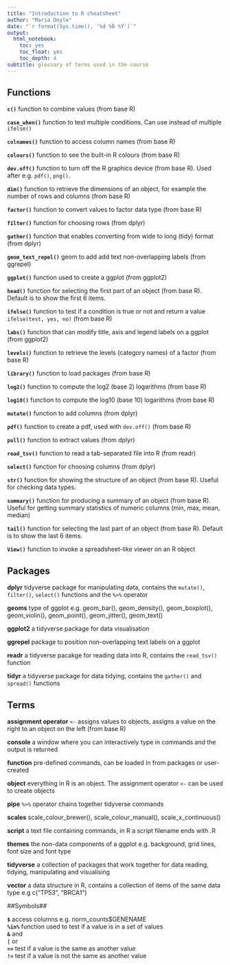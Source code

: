 ```yaml
---
title: "Introduction to R cheatsheet"
author: "Maria Doyle"
date: "`r format(Sys.time(), '%d %B %Y')`"
output: 
  html_notebook:
    toc: yes
    toc_float: yes
    toc_depth: 4
subtitle: glossary of terms used in the course
---
```


## Functions

**`c()`** function to combine values (from base R)  

**`case_when()`**  function to test multiple conditions. Can use instead of multiple `ifelse()` 

**`colnames()`** function to access column names (from base R)

**`colours()`** function to see the built-in R colours (from base R)

**`dev.off()`** function to turn off the R graphics device (from base R). Used after e.g. `pdf()`, `png()`.

**`dim()`** function to retrieve the dimensions of an object, for example the number of rows and columns (from base R)

**`factor()`** function to convert values to factor data type (from base R)

**`filter()`** function for choosing rows (from dplyr)

**`gather()`** function that enables converting from wide to long (tidy) format (from dplyr)

**`geom_text_repel()`** geom to add add text non-overlapping labels (from ggrepel)

**`ggplot()`** function used to create a ggplot (from ggplot2)

**`head()`** function for selecting the first part of an object (from base R). Default is to show the first 6 items.

**`ifelse()`** function to test if a condition is true or not and return a value `ifelse(test, yes, no)` (from base R)

**`labs()`** function that can modify title, axis and legend labels on a ggplot (from ggplot2)

**`levels()`** function to retrieve the levels (category names) of a factor (from base R)

**`library()`** function to load packages (from base R)

**`log2()`** function to compute the log2 (base 2) logarithms (from base R)

**`log10()`** function to compute the log10 (base 10) logarithms (from base R)

**`mutate()`** function to add columns (from dplyr)

**`pdf()`** function to create a pdf, used with `dev.off()` (from base R)

**`pull()`** function to extract values (from dplyr)

**`read_tsv()`** function to read a tab-separated file into R (from readr)

**`select()`** function for choosing columns (from dplyr)

**`str()`** function for showing the structure of an object (from base R). Useful for checking data types.

**`summary()`** function for producing a summary of an object (from base R). Useful for getting summary statistics of numeric columns (min, max, mean, median)

**`tail()`** function for selecting the last part of an object (from base R). Default is to show the last 6 items.

**`View()`** function to invoke a spreadsheet-like viewer on an R object



## Packages

**dplyr** tidyverse package for manipulating data, contains the `mutate()`, `filter()`, `select()` functions and the `%>%` operator

**geoms** type of ggplot e.g. geom_bar(), geom_density(), geom_boxplot(), geom_violin(), geom_point(), geom_jitter(), geom_text()

**ggplot2** a tidyverse package for data visualisation 

**ggrepel** package to position non-overlapping text labels on a ggplot

**readr** a tidyverse pacakge for reading data into R, contains the `read_tsv()` function

**tidyr** a tidyverse package for data tidying, contains the `gather()` and `spread()` functions



## Terms

**assignment operator** `<-` assigns values to objects, assigns a value on the right to an object on the left (from base R) 

**console** a window where you can interactively type in commands and the output is returned

**function**  pre-defined commands, can be loaded in from packages or user-created

**object** everything in R is an object. The assignment operator `<-` can be used to create objects

**pipe** `%>%` operator chains together tidyverse commands

**scales** scale_colour_brewer(), scale_colour_manual(), scale_x_continuous()

**script** a text file containing commands, in R a script filename ends with .R

**themes** the non-data components of a ggplot e.g. background, grid lines, font size and font type

**tidyverse** a collection of packages that work together for data reading, tidying, manipulating and visualising

**vector** a data structure in R, contains a collection of items of the same data type e.g c("TP53", "BRCA1")


##Symbols##


**`$`** access columns e.g. norm_counts$GENENAME  
**`%in%`** function used to test if a value is in a set of values  
**`&`** and  
**`|`** or  
**`==`** test if a value is the same as another value  
**`!=`** test if a value is not the same as another value  